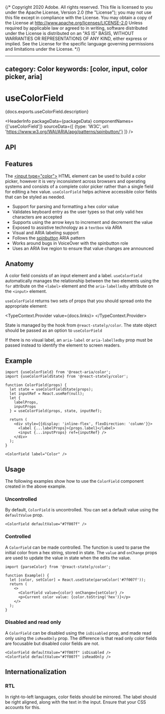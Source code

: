 {/* Copyright 2020 Adobe. All rights reserved.
This file is licensed to you under the Apache License, Version 2.0 (the "License");
you may not use this file except in compliance with the License. You may obtain a copy
of the License at http://www.apache.org/licenses/LICENSE-2.0
Unless required by applicable law or agreed to in writing, software distributed under
the License is distributed on an "AS IS" BASIS, WITHOUT WARRANTIES OR REPRESENTATIONS
OF ANY KIND, either express or implied. See the License for the specific language
governing permissions and limitations under the License. */}



---
category: Color
keywords: [color, input, color picker, aria]
---

# useColorField

<PageDescription>{docs.exports.useColorField.description}</PageDescription>

<HeaderInfo
  packageData={packageData}
  componentNames={['useColorField']}
  sourceData={[
    {type: 'W3C', url: 'https://www.w3.org/WAI/ARIA/apg/patterns/spinbutton/'}
  ]} />

## API

<FunctionAPI function={docs.exports.useColorField} links={docs.links} />

## Features

The [&lt;input type="color"&gt;](https://developer.mozilla.org/en-US/docs/Web/HTML/Element/input/color) HTML element
can be used to build a color picker, however it is very inconsistent across browsers and operating systems and consists
of a complete color picker rather than a single field for editing a hex value. `useColorField` helps achieve accessible
color fields that can be styled as needed.

* Support for parsing and formatting a hex color value
* Validates keyboard entry as the user types so that only valid hex characters are accepted
* Supports using the arrow keys to increment and decrement the value
* Exposed to assistive technology as a `textbox` via ARIA
* Visual and ARIA labeling support
* Follows the [spinbutton](https://www.w3.org/WAI/ARIA/apg/patterns/spinbutton/) ARIA pattern
* Works around bugs in VoiceOver with the spinbutton role
* Uses an ARIA live region to ensure that value changes are announced

## Anatomy

<Anatomy
  role="img"
  aria-label="Color field anatomy diagram: Shows a color field component with labels pointing to its parts, including the input, and label elements." />

A color field consists of an input element and a label. `useColorField` automatically manages
the relationship between the two elements using the `for` attribute on the `<label>` element
and the `aria-labelledby` attribute on the `<input>` element.

`useColorField` returns two sets of props that you should spread onto the appropriate element:

<TypeContext.Provider value={docs.links}>
  <InterfaceType properties={docs.links[docs.exports.useColorField.return.id].properties} />
</TypeContext.Provider>

State is managed by the <TypeLink links={statelyDocs.links} type={statelyDocs.exports.useColorFieldState} />
hook from `@react-stately/color`. The state object should be passed as an option to `useColorField`

If there is no visual label, an `aria-label` or `aria-labelledby` prop must be passed instead
to identify the element to screen readers.

## Example

```tsx example export=true
import {useColorField} from '@react-aria/color';
import {useColorFieldState} from '@react-stately/color';

function ColorField(props) {
  let state = useColorFieldState(props);
  let inputRef = React.useRef(null);
  let {
    labelProps,
    inputProps
  } = useColorField(props, state, inputRef);

  return (
    <div style={{display: 'inline-flex', flexDirection: 'column'}}>
      <label {...labelProps}>{props.label}</label>
      <input {...inputProps} ref={inputRef} />
    </div>
  );
}

<ColorField label="Color" />
```

## Usage

The following examples show how to use the `ColorField` component created in the above example.

### Uncontrolled

By default, `ColorField` is uncontrolled. You can set a default value using the `defaultValue` prop.

```tsx example
<ColorField defaultValue="#7f007f" />
```

### Controlled

A `ColorField` can be made controlled. The <TypeLink links={statelyDocs.links} type={statelyDocs.exports.parseColor} />
function is used to parse the initial color from a hex string, stored in state.  The `value` and `onChange` props
are used to update the value in state when the edits the value.

```tsx example
import {parseColor} from '@react-stately/color';

function Example() {
  let [color, setColor] = React.useState(parseColor('#7f007f'));
  return (
    <>
      <ColorField value={color} onChange={setColor} />
      <p>Current color value: {color.toString('hex')}</p>
    </>
  );
}
```

### Disabled and read only

A `ColorField` can be disabled using the `isDisabled` prop, and made read only using the `isReadOnly` prop.
The difference is that read only color fields are focusable but disabled color fields are not.

```tsx example
<ColorField defaultValue="#7f007f" isDisabled />
<ColorField defaultValue="#7f007f" isReadOnly />
```


## Internationalization

### RTL

In right-to-left languages, color fields should be mirrored. The label should be right aligned,
along with the text in the input. Ensure that your CSS accounts for this.
